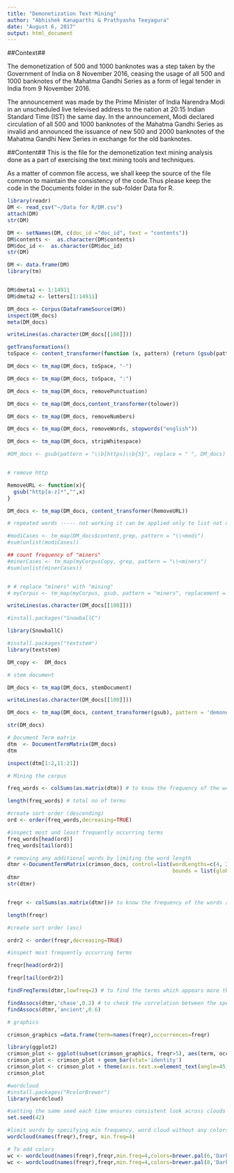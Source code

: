 ```yaml
---
title: "Demonetization Text Mining"
author: "Abhishek Kanaparthi & Prathyasha Teeyagura"
date: "August 6, 2017"
output: html_document
---
```


##Context##

The demonetization of 500 and 1000 banknotes was a step taken by the Government of India on 8 November 2016, ceasing the usage of all 500 and 1000 banknotes of the Mahatma Gandhi Series as a form of legal tender in India from 9 November 2016.

The announcement was made by the Prime Minister of India Narendra Modi in an unscheduled live televised address to the nation at 20:15 Indian Standard Time (IST) the same day. In the announcement, Modi declared circulation of all 500 and 1000 banknotes of the Mahatma Gandhi Series as invalid and announced the issuance of new 500 and 2000 banknotes of the Mahatma Gandhi New Series in exchange for the old banknotes.

##Content##
This is the file for the demonetization text mining analysis done as a part of exercising the text mining tools and techniques.

As a matter of common file access, we shall keep the source of the file common to maintain the consistency of the code.Thus please keep the code in the Documents folder in the sub-folder Data for R. 

```r
library(readr)
DM <- read_csv("~/Data for R/DM.csv")
attach(DM)
str(DM)
```

```r
DM <- setNames(DM, c(doc_id ="doc_id", text = "contents"))
DM$contents <-  as.character(DM$contents)
DM$doc_id <-  as.character(DM$doc_id)
str(DM)

```

```r
DM <- data.frame(DM)
library(tm)


DM$dmeta1 <- 1:14911
DM$dmeta2 <- letters[1:14911]

DM_docs <- Corpus(DataframeSource(DM))
inspect(DM_docs)
meta(DM_docs)
```

```r
writeLines(as.character(DM_docs[[100]]))

getTransformations()
toSpace <- content_transformer(function (x, pattern) {return (gsub(pattern, " ", x))})

DM_docs <- tm_map(DM_docs, toSpace, "-")

DM_docs <- tm_map(DM_docs, toSpace, ":")

DM_docs <- tm_map(DM_docs, removePunctuation)

DM_docs <- tm_map(DM_docs,content_transformer(tolower))

DM_docs <- tm_map(DM_docs, removeNumbers)

DM_docs <- tm_map(DM_docs, removeWords, stopwords("english"))

DM_docs <- tm_map(DM_docs, stripWhitespace)
```



```r
#DM_docs <- gsub(pattern = "\\b[https]\\b{5}", replace = " ", DM_docs)


# remove http

RemoveURL <- function(x){
  gsub("http[a-z]*","",x)
}

DM_docs <- tm_map(DM_docs, content_transformer(RemoveURL))
```


```r
# repeated words ----- not working it can be applied only to list not corpus

#modiCases <- tm_map(DM_docs$content,grep, pattern = "\\<modi")
#sum(unlist(modiCases))

## count frequency of "miners"
#minerCases <- tm_map(myCorpusCopy, grep, pattern = "\\<miners")
#sum(unlist(minerCases))


# # replace "miners" with "mining"
# myCorpus <- tm_map(myCorpus, gsub, pattern = "miners", replacement = "mining")

writeLines(as.character(DM_docs[[100]]))

#install.packages("SnowballC")

library(SnowballC)

#install.packages("textstem")
library(textstem)

DM_copy <-  DM_docs
```

```r
# stem document 

DM_docs <- tm_map(DM_docs, stemDocument)

writeLines(as.character(DM_docs[[100]]))

DM_docs <- tm_map(DM_docs, content_transformer(gsub), pattern = 'demonet', replacement = 'demonitization', fixed = T)

str(DM_docs)
```

```r
# Document Term matrix
dtm  <- DocumentTermMatrix(DM_docs)
dtm

inspect(dtm[1:2,11:21])
```


```r
# Mining the corpus

freq_words <- colSums(as.matrix(dtm)) # to know the frequency of the words

length(freq_words) # total no of terms
```


```r
#create sort order (descending)
ord <- order(freq_words,decreasing=TRUE)
```


```r
#inspect most and least frequently occurring terms
freq_words[head(ord)]
freq_words[tail(ord)]
```



```r
# removing any additional words by limiting the word length
dtmr <-DocumentTermMatrix(crimson_docs, control=list(wordLengths=c(4, 20),
                                                     bounds = list(global = c(1,50))))
dtmr
str(dtmr)


freqr <- colSums(as.matrix(dtmr))# to know the frequency of the words after removing 

length(freqr)
```


```r

#create sort order (asc)

ordr2 <- order(freqr,decreasing=TRUE)
```


```r
#inspect most frequently occurring terms

freqr[head(ordr2)]

freqr[tail(ordr2)]

findFreqTerms(dtmr,lowfreq=2) # to find the terms which appears more than 2 times 

findAssocs(dtmr,'chase',0.2) # to check the correlation between the specific term amd other terms in the corpus
findAssocs(dtmr,'ancient',0.6)
```



```r
# graphics

crimson_graphics =data.frame(term=names(freqr),occurrences=freqr)

library(ggplot2)
crimson_plot <- ggplot(subset(crimson_graphics, freqr>5), aes(term, occurrences))
crimson_plot <- crimson_plot + geom_bar(stat='identity')
crimson_plot <- crimson_plot + theme(axis.text.x=element_text(angle=45, hjust=1))
crimson_plot
```



```r
#wordcloud
#install.packages("RcolorBrewer")
library(wordcloud)
```


```r
#setting the same seed each time ensures consistent look across clouds
set.seed(42)
```

```r
#limit words by specifying min frequency, word cloud without any colors 
wordcloud(names(freqr),freqr, min.freq=4)
```


```r

# To add colors
wc <- wordcloud(names(freqr),freqr,min.freq=4,colors=brewer.pal(6,'Dark2'))
wc <- wordcloud(names(freqr),freqr,min.freq=4,colors=brewer.pal(8,'Dark2'))

```




